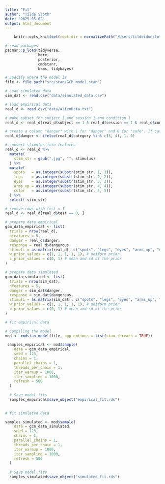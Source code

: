 ```yaml
---
title: "Fit"
author: "Tilde Sloth"
date: "2025-05-02"
output: html_document
---
```


```r
    knitr::opts_knit$set(root.dir = normalizePath("/Users/tildeidunsloth/Documents/GitHub/ACM2024/Assignment_4")) 
```

```r
# read packages
pacman::p_load(tidyverse,
               here,
               posterior,
               cmdstanr,
               brms, tidybayes)
```


```r
# Specify where the model is
file <- file.path("src/stan/GCM_model.stan")

```



```r
# Load simulated data
sim_dat <- read.csv("data/simulated_data.csv")


```


```r
# load empirical data
real_d <- read.csv("data/AlienData.txt")

# make subset for subject 1 and session 1 and condition 1 
real_d <- real_d[real_d$subject == 1 & real_d$session == 1 & real_d$condition == 1, ]

# create a column "danger" with 1 for "danger" and 0 for "safe". If category is 3 or 4, it is "danger", otherwise "safe"
real_d$danger <- ifelse(real_d$category %in% c(3, 4), 1, 0)

# convert stimulus into features
real_d <- real_d %>%
  mutate(
    stim_str = gsub(".jpg", "", stimulus)
  ) %>%
  mutate(
    spots   = as.integer(substr(stim_str, 1, 1)),
    legs    = as.integer(substr(stim_str, 2, 2)),
    eyes    = as.integer(substr(stim_str, 3, 3)),
    arms_up = as.integer(substr(stim_str, 4, 4)),
    color   = as.integer(substr(stim_str, 5, 5))
  ) %>%
  select(-stim_str)

# remove rows with test = 1
real_d <- real_d[real_d$test == 0, ]

```


```r
# prepare data empirical
gcm_data_empirical <- list(
  trials = nrow(real_d),
  nfeatures = 5,
  danger = real_d$danger,
  response = real_d$dangerous,
  stimuli = as.matrix(real_d[, c("spots", "legs", "eyes", "arms_up", "color")]),
  w_prior_values = c(1, 1, 1, 1, 1), # uniform prior
  c_prior_values = c(0, 1) # mean and sd of the prior
)
```

```r
# prepare data simulated
gcm_data_simulated <- list(
  trials = nrow(sim_dat),
  nfeatures = 5,
  danger = sim_dat$danger,
  response = sim_dat$dangerous,
  stimuli = as.matrix(sim_dat[, c("spots", "legs", "eyes", "arms_up", "color")]),
  w_prior_values = c(1, 1, 1, 1, 1), # uniform prior
  c_prior_values = c(0, 1) # mean and sd of the prior
)
```


```r
# fit empirical data 

# Compiling the model
mod <- cmdstan_model(file, cpp_options = list(stan_threads = TRUE))

 samples_empirical <- mod$sample(
    data = gcm_data_empirical,
    seed = 123,
    chains = 1,
    parallel_chains = 1,
    threads_per_chain = 1,
    iter_warmup = 1000,
    iter_sampling = 1000,
    refresh = 500
  )
  
  # Save model fits
  samples_empirical$save_object("empirical_fit.rds")
  
```

```r
# fit simulated data

samples_simulated <- mod$sample(
    data = gcm_data_simulated,
    seed = 123,
    chains = 1,
    parallel_chains = 1,
    threads_per_chain = 1,
    iter_warmup = 1000,
    iter_sampling = 1000,
    refresh = 500
  )
  
  # Save model fits
  samples_simulated$save_object("simulated_fit.rds")
```

